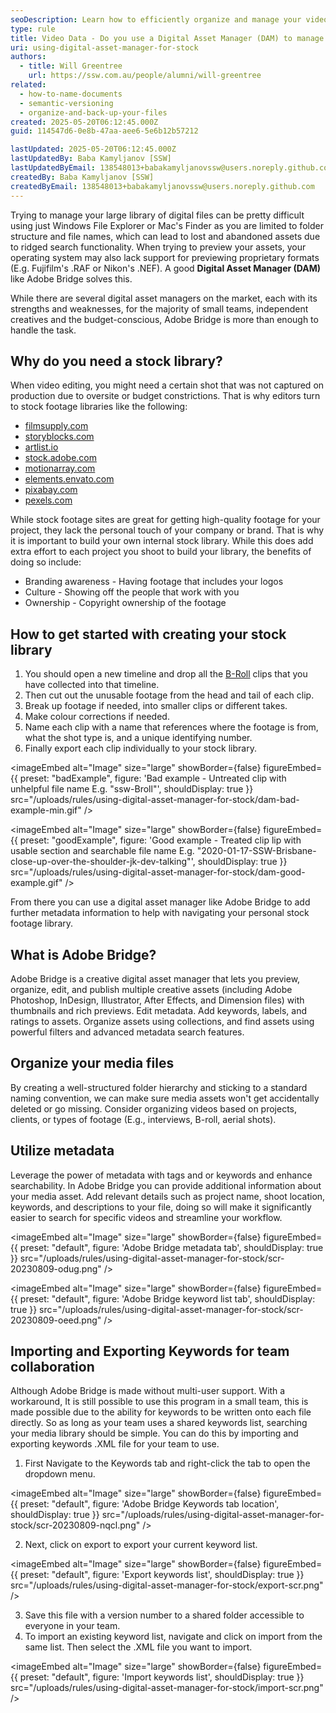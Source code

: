 ```yaml
---
seoDescription: Learn how to efficiently organize and manage your video assets using a Digital Asset Manager like Adobe Bridge for better searchability and streamlined workflows.
type: rule
title: Video Data - Do you use a Digital Asset Manager (DAM) to manage a stock library?
uri: using-digital-asset-manager-for-stock
authors:
  - title: Will Greentree
    url: https://ssw.com.au/people/alumni/will-greentree
related:
  - how-to-name-documents
  - semantic-versioning
  - organize-and-back-up-your-files
created: 2025-05-20T06:12:45.000Z
guid: 114547d6-0e8b-47aa-aee6-5e6b12b57212

lastUpdated: 2025-05-20T06:12:45.000Z
lastUpdatedBy: Baba Kamyljanov [SSW]
lastUpdatedByEmail: 138548013+babakamyljanovssw@users.noreply.github.com
createdBy: Baba Kamyljanov [SSW]
createdByEmail: 138548013+babakamyljanovssw@users.noreply.github.com
---
```


Trying to manage your large library of digital files can be pretty difficult using just Windows File Explorer or Mac's Finder as you are limited to folder structure and file names, which can lead to lost and abandoned assets due to ridged search functionality. When trying to preview your assets, your operating system may also lack support for previewing proprietary formats (E.g. Fujifilm's .RAF or Nikon's .NEF). A good **Digital Asset Manager (DAM)** like Adobe Bridge solves this.

While there are several digital asset managers on the market, each with its strengths and weaknesses, for the majority of small teams, independent creatives and the budget-conscious, Adobe Bridge is more than enough to handle the task.

## Why do you need a stock library?

When video editing, you might need a certain shot that was not captured on production due to oversite or budget constrictions. That is why editors turn to stock footage libraries like the following:

* [filmsupply.com](https://www.filmsupply.com)
* [storyblocks.com](https://www.storyblocks.com)
* [artlist.io](https://artlist.io)
* [stock.adobe.com](https://stock.adobe.com)
* [motionarray.com](https://motionarray.com)
* [elements.envato.com](https://elements.envato.com)
* [pixabay.com](https://pixabay.com)
* [pexels.com](https://www.pexels.com)

While stock footage sites are great for getting high-quality footage for your project, they lack the personal touch of your company or brand. That is why it is important to build your own internal stock library. While this does add extra effort to each project you shoot to build your library, the benefits of doing so include:

* Branding awareness - Having footage that includes your logos
* Culture - Showing off the people that work with you
* Ownership - Copyright ownership of the footage

## How to get started with creating your stock library

1. You should open a new timeline and drop all the [B-Roll](/video-editing-terms/#4-b-roll-footage) clips that you have collected into that timeline.
2. Then cut out the unusable footage from the head and tail of each clip.
3. Break up footage if needed, into smaller clips or different takes.
4. Make colour corrections if needed.
5. Name each clip with a name that references where the footage is from, what the shot type is, and a unique identifying number.
6. Finally export each clip individually to your stock library.

<imageEmbed
  alt="Image"
  size="large"
  showBorder={false}
  figureEmbed={{
    preset: "badExample",
    figure: 'Bad example - Untreated clip with unhelpful file name E.g. "ssw-Broll"',
    shouldDisplay: true
  }}
  src="/uploads/rules/using-digital-asset-manager-for-stock/dam-bad-example-min.gif"
/>

<imageEmbed
  alt="Image"
  size="large"
  showBorder={false}
  figureEmbed={{
    preset: "goodExample",
    figure: 'Good example - Treated clip lip with usable section and searchable file name E.g. "2020-01-17-SSW-Brisbane-close-up-over-the-shoulder-jk-dev-talking"',
    shouldDisplay: true
  }}
  src="/uploads/rules/using-digital-asset-manager-for-stock/dam-good-example.gif"
/>

From there you can use a digital asset manager like Adobe Bridge to add further metadata information to help with navigating your personal stock footage library.

## What is Adobe Bridge?

Adobe Bridge is a creative digital asset manager that lets you preview, organize, edit, and publish multiple creative assets (including Adobe Photoshop, InDesign, Illustrator, After Effects, and Dimension files) with thumbnails and rich previews. Edit metadata. Add keywords, labels, and ratings to assets. Organize assets using collections, and find assets using powerful filters and advanced metadata search features.

## Organize your media files

By creating a well-structured folder hierarchy and sticking to a standard naming convention, we can make sure media assets won't get accidentally deleted or go missing.
Consider organizing videos based on projects, clients, or types of footage (E.g., interviews, B-roll, aerial shots).

## Utilize metadata

Leverage the power of metadata with tags and or keywords and enhance searchability. In Adobe Bridge you can provide additional information about your media asset. Add relevant details such as project name, shoot location, keywords, and descriptions to your file, doing so will make it significantly easier to search for specific videos and streamline your workflow.


<imageEmbed
  alt="Image"
  size="large"
  showBorder={false}
  figureEmbed={{
    preset: "default",
    figure: 'Adobe Bridge metadata tab',
    shouldDisplay: true
  }}
  src="/uploads/rules/using-digital-asset-manager-for-stock/scr-20230809-odug.png"
/>


<imageEmbed
  alt="Image"
  size="large"
  showBorder={false}
  figureEmbed={{
    preset: "default",
    figure: 'Adobe Bridge keyword list tab',
    shouldDisplay: true
  }}
  src="/uploads/rules/using-digital-asset-manager-for-stock/scr-20230809-oeed.png"
/>

## Importing and Exporting Keywords for team collaboration

Although Adobe Bridge is made without multi-user support. With a workaround, It is still possible to use this program in a small team, this is made possible due to the ability for keywords to be written onto each file directly. So as long as your team uses a shared keywords list, searching your media library should be simple.
You can do this by importing and exporting keywords .XML file for your team to use.

1. First Navigate to the Keywords tab and right-click the tab to open the dropdown menu.

   
<imageEmbed
  alt="Image"
  size="large"
  showBorder={false}
  figureEmbed={{
    preset: "default",
    figure: 'Adobe Bridge Keywords tab location',
    shouldDisplay: true
  }}
  src="/uploads/rules/using-digital-asset-manager-for-stock/scr-20230809-nqcl.png"
/>

2. Next, click on export to export your current keyword list.

   
<imageEmbed
  alt="Image"
  size="large"
  showBorder={false}
  figureEmbed={{
    preset: "default",
    figure: 'Export keywords list',
    shouldDisplay: true
  }}
  src="/uploads/rules/using-digital-asset-manager-for-stock/export-scr.png"
/>

3. Save this file with a version number to a shared folder accessible to everyone in your team.
4. To import an existing keyword list, navigate and click on import from the same list. Then select the .XML file you want to import.

   
<imageEmbed
  alt="Image"
  size="large"
  showBorder={false}
  figureEmbed={{
    preset: "default",
    figure: 'Import keywords list',
    shouldDisplay: true
  }}
  src="/uploads/rules/using-digital-asset-manager-for-stock/import-scr.png"
/>
